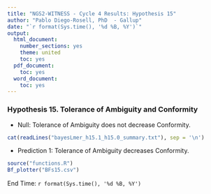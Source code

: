 ---
title: "NGS2-WITNESS - Cycle 4 Results: Hypothesis 15"
author: "Pablo Diego-Rosell, PhD  - Gallup"
date: "`r format(Sys.time(), '%d %B, %Y')`"
output:
  html_document:
    number_sections: yes
    theme: united
    toc: yes
  pdf_document:
    toc: yes
  word_document:
    toc: yes
---

### Hypothesis 15. Tolerance of Ambiguity and Conformity

- Null: Tolerance of Ambiguity does not decrease Conformity. 

```{r comment=''}
cat(readLines("bayesLmer_h15.1_h15.0_summary.txt"), sep = '\n')
```
- Prediction 1: Tolerance of Ambiguity decreases Conformity.

```{r, fig.hold='hold', out.width = "50%"}
source("functions.R")
Bf_plotter("BFs15.csv")
```
End Time: `r format(Sys.time(), '%d %B, %Y')`

<br />
<br />
<br />
